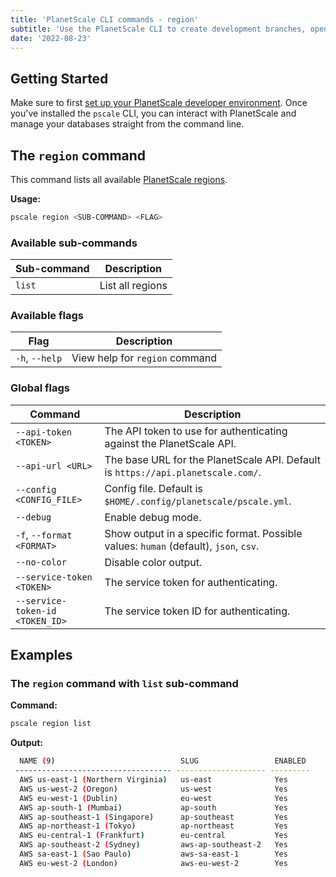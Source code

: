 ```yaml
---
title: 'PlanetScale CLI commands - region'
subtitle: 'Use the PlanetScale CLI to create development branches, open deploy requests, and make non-blocking schema changes directly from your terminal.'
date: '2022-08-23'
---
```


## Getting Started

Make sure to first [set up your PlanetScale developer environment](/docs/concepts/planetscale-environment-setup). Once you've installed the `pscale` CLI, you can interact with PlanetScale and manage your databases straight from the command line.

## The `region` command

This command lists all available [PlanetScale regions](/docs/concepts/regions).

**Usage:**

```bash
pscale region <SUB-COMMAND> <FLAG>
```

### Available sub-commands

| **Sub-command** |**Description**        |
| -------- | ---------------------------- |
| `list` | List all regions |


### Available flags

| **Flag** | **Description**        |
| -------- | --------------------------------------- |
| `-h`, `--help` | View help for `region` command |

### Global flags

| **Command** | **Description**        |
| -------- | --------------------------------------- |
| `--api-token <TOKEN>` | The API token to use for authenticating against the PlanetScale API. |
| `--api-url <URL>` | The base URL for the PlanetScale API. Default is `https://api.planetscale.com/`. |
| `--config <CONFIG_FILE>` | Config file. Default is `$HOME/.config/planetscale/pscale.yml`. |
| `--debug` | Enable debug mode. |
| `-f`, `--format <FORMAT>` | Show output in a specific format. Possible values: `human` (default), `json`, `csv`. |
| `--no-color` | Disable color output. |
| `--service-token <TOKEN>` | The service token for authenticating. |
| `--service-token-id <TOKEN_ID>` | The service token ID for authenticating. |

## Examples

### The `region` command with `list` sub-command

**Command:**

```bash
pscale region list
```

**Output:**

```bash
  NAME (9)                            SLUG                 ENABLED
 ----------------------------------- -------------------- ---------
  AWS us-east-1 (Northern Virginia)   us-east              Yes
  AWS us-west-2 (Oregon)              us-west              Yes
  AWS eu-west-1 (Dublin)              eu-west              Yes
  AWS ap-south-1 (Mumbai)             ap-south             Yes
  AWS ap-southeast-1 (Singapore)      ap-southeast         Yes
  AWS ap-northeast-1 (Tokyo)          ap-northeast         Yes
  AWS eu-central-1 (Frankfurt)        eu-central           Yes
  AWS ap-southeast-2 (Sydney)         aws-ap-southeast-2   Yes
  AWS sa-east-1 (Sao Paulo)           aws-sa-east-1        Yes
  AWS eu-west-2 (London)              aws-eu-west-2        Yes
```
